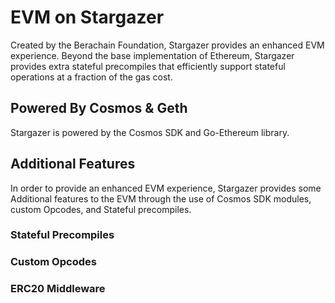 # EVM on Stargazer

Created by the Berachain Foundation, Stargazer provides an enhanced EVM experience.
Beyond the base implementation of Ethereum, Stargazer provides extra stateful precompiles
that efficiently support stateful operations at a fraction of the gas cost.

## Powered By Cosmos & Geth

Stargazer is powered by the Cosmos SDK and Go-Ethereum library.

## Additional Features

In order to provide an enhanced EVM experience, Stargazer provides some Additional
features to the EVM through the use of Cosmos SDK modules, custom Opcodes, and Stateful precompiles.

### Stateful Precompiles

### Custom Opcodes

### ERC20 Middleware